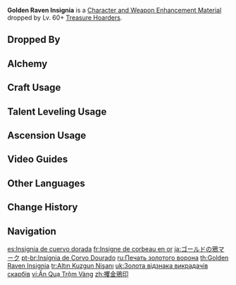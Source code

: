 {{Item Infobox
|id           = 112037
|image        = Item Golden Raven Insignia.png
|type         = Character and Weapon Enhancement Materials
|group        = Treasure Hoarder Materials
|group2       = General Enemy Drops
|invCategory  = Character Development Items
|quality      = 3
|description  = A raven insignia that symbolizes the pride and the guiding principle of the Treasure Hoarders. Whether it's hidden amidst the vastness of the land or in the depths of the seas, as long as there are treasures to be hunted down, the spirit of Treasure Hoarders, who will stop at nothing to acquire them, will never die.
|source1      = Dropped by Lv. 60+ [[Treasure Hoarders/Enemies|Treasure Hoarders]]
|source2      = [[Alchemy]]
}}
'''Golden Raven Insignia''' is a [[Character and Weapon Enhancement Material]] dropped by Lv. 60+ [[Treasure Hoarders/Enemies|Treasure Hoarders]].

==Dropped By==
{{Dropped By|level=60}}

==Alchemy==
{{Recipe
|type = Crafting
|Silver Raven Insignia = 3
|Mora = 50
|sort = Silver Raven Insignia;Mora
}}

==Craft Usage==
{{Craft Usage}}

==Talent Leveling Usage==
{{Talent Leveling Usage}}

==Ascension Usage==
{{Ascension Usage}}

==Video Guides==
{{EVT
|video1   = 5TNBrBgWGGQ
|caption1 = Fast Farming in 5 Minutes (120 Total)
}}

==Other Languages==
{{Other Languages
|en      = Golden Raven Insignia
|zhs     = 攫金鸦印
|zhs_rm  = Jué Jīn Yā Yìn
|zht     = 攫金鴉印
|zht_rm  = Jué Jīn Yā Yìn
|zh_tl   = Gold-Stealing Raven Insignia
|ja      = ゴールドの鴉マーク
|ja_rm   = Goorudo no Karasu Maaku
|ja_tl   = Gold Raven Mark
|ko      = 골드 까마귀 휘장
|ko_tl   = Gold Crow Insignia
|es      = Insignia de cuervo dorada
|es_tl   = Golden Raven Insignia
|fr      = Insigne de corbeau en or
|fr_tl   = Golden Raven Insignia
|ru      = Печать золотого ворона
|ru_tl   = Golden Raven Insignia
|th      = Golden Raven Insignia
|vi      = Ấn Quạ Trộm Vàng
|vi_tl   = 
|de      = Krähenwappen der Goldschätze
|de_tl   = Crow Crest of the Gold Hoard
|id      = Golden Raven Insignia
|pt      = Insígnia de Corvo Dourado
|pt_tl   = 
|tr      = Altın Kuzgun Nişanı
|tr_tl   = Gold Raven Insignia
|it      = Emblema del corvo dorato
|it_tl   = 
}}

==Change History==
{{Change History|1.0}}

==Navigation==
{{Development Item Navbox|Character and Weapon Enhancement Materials}}

[[es:Insignia de cuervo dorada]]
[[fr:Insigne de corbeau en or]]
[[ja:ゴールドの鴉マーク]]
[[pt-br:Insígnia de Corvo Dourado]]
[[ru:Печать золотого ворона]]
[[th:Golden Raven Insignia]]
[[tr:Altın Kuzgun Nişanı]]
[[uk:Золота відзнака викрадачів скарбів]]
[[vi:Ấn Quạ Trộm Vàng]]
[[zh:攫金鴉印]]